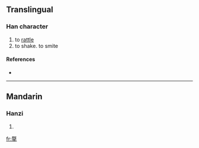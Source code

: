 ==Translingual==

===Han character===
{{Han char|rn=64|rad=手|as=11|sn=15|four=5850<sub>2</sub>|canj=土大手 (GKQ)}}

# to [[rattle]]
# to shake. to smite

====References====
* {{Han ref|kx=0451.120|dkj=12626|dj=0801.220|hdz=31927.020|uh=646E|ud=25710|bh=E5AD|bd=58797}}

----

==Mandarin==

===Hanzi===
{{cmn-hanzi|pin=[[áo]] ([[ao2]]), [[zhàn]] ([[zhan4]])|wg=ao<sup>2</sup>, chan<sup>4</sup>}}

# {{defn|Mandarin}}

[[fr:摮]]